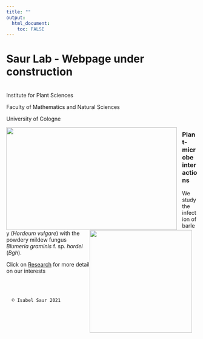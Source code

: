 ---
title: ""
output: 
  html_document:
    toc: FALSE
---

# Saur Lab - Webpage under construction
<br>
<a href="https://botanik.uni-koeln.de/en/institute-for-plant-sciences"> <i class="fas fa-arrow-circle-up"></i></a>Institute for Plant Sciences 

<a href="https://mathnat.uni-koeln.de/en/"><i class="fas fa-arrow-circle-up"> </i></a>Faculty of Mathematics and Natural Sciences 

<a href="https://portal.uni-koeln.de/en/uoc-home"><i class="fas fa-arrow-circle-up"> </i></a>University of Cologne 

<img src="/Users/isabe/Desktop/webpage1new/pictures/group1.jpg" style="float: left; margin: 0em 1em 0em 0em; " width="450" height="270" alt=""> 




<img src="/Users/isabe/Desktop/webpage1new/pictures/Bgh2.jpg" style="float: right; margin: 0em 1em 0em 0em; " width="270" height="270" alt=""> 

### Plant-microbe interactions

We study the infection of barley (*Hordeum vulgare*) with the powdery mildew fungus *Blumeria graminis* f. sp. *hordei* (*Bgh*). 

Click on [Research](https://saurlab.com/research)  for more detail on our interests

<br>
<br>


      © Isabel Saur 2021
